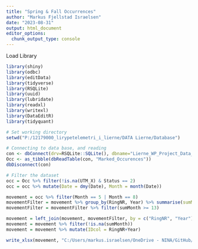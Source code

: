 ```yaml
---
title: "Spring & Fall Occurrences"
author: "Markus Fjellstad Israelsen"
date: "2023-08-31"
output: html_document
editor_options: 
  chunk_output_type: console
---
```


Load Library
```r

library(shiny)
library(odbc)
library(editData)
library(tidyverse)
library(RSQLite)
library(uuid)
library(lubridate)
library(readxl)
library(writexl)
library(DataEditR)
library(tidyquant)

```

```r

# Set working directory
setwd("P:/12179000_lirypetelemetri_i_lierne/DATA Lierne/Database")

# Connecting to data base, and reading 
con <- dbConnect(drv=RSQLite::SQLite(), dbname="Lierne_WP_Project_Data_ReSt.db")
Occ <- as_tibble(dbReadTable(con, "Marked_Occurences"))
dbDisconnect(con) 

```


```r

# Filter the dataset
occ = Occ %>% filter(!is.na(UTM_X) & Status == 2)
occ = occ %>% mutate(Date = dmy(Date), Month = month(Date))

movement = occ %>% filter(Month == 5 | Month == 8)
movementFilter = movement %>% group_by(RingNR, Year) %>% summarise(sumMonth = sum(Month))
movementFilter = movementFilter %>% filter(sumMonth >= 13)

movement = left_join(movement, movementFilter, by = c("RingNR", "Year"))
movement = movement %>% filter(!is.na(sumMonth))
movement = movement %>% mutate(IDcol = RingNR+Year)

write_xlsx(movement, "C:/Users/markus.israelsen/OneDrive - NINA/GitHub/Willow ptarmigan project/GreeningProject/LierneGreening/Spring and fall output/movement.xlsx")

```






















































































